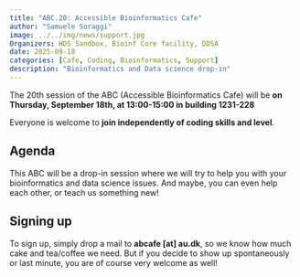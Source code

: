 ```yaml
---
title: "ABC.20: Accessible Bioinformatics Cafe"
author: "Samuele Soraggi"
image: ../../img/news/support.jpg
Organizers: HDS Sandbox, Bioinf Core facility, DDSA
date: 2025-09-18
categories: [Cafe, Coding, Bioinformatics, Support]
description: "Bioinformatics and Data science drop-in"
---
```


The 20th session of the ABC (Accessible Bioinformatics Cafe) will be **on Thursday, September 18th, at 13:00-15:00 in building 1231-228**

Everyone is welcome to **join independently of coding skills and level**. 

## Agenda
 
This ABC will be a drop-in session where we will try to help you with your bioinformatics and data science issues. And maybe, you can even help each other, or teach us something new!

## Signing up

To sign up, simply drop a mail to **abcafe [at] au.dk**, so we know how much cake and tea/coffee we need. But if you decide to show up spontaneously or last minute, you are of course very welcome as well!